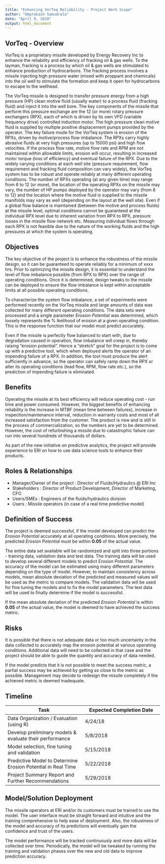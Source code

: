 ```yaml
---
title: "Enhancing VorTeq Reliability - Project Work Scope"
author: "Omprakash Samudrala"
date: "April 9, 2018"
output: html_document
---
```


## VorTeq - Overview 

VorTeq is a proprietary missile developed by Energy Recovery Inc to enhance the reliability and efficiency of fracking oil & gas wells. To the layman, fracking is a process by which oil & gas wells are stimulated to enhance production of hydrocarbons. The fracking process involves a missile injecting high pressure water (mixed with proppant and chemicals) into the oil well to stimulate the formation and keep it open for hydrocarbons to escape to the wellhead.
 
The VorTeq missile is designed to transfer pressure energy from a high pressure (HP) clean motive fluid (usually water) to a process fluid (fracking fluid) and inject it into the well bore. The key components of the missile that perform this pressure exchange are the 12 (or more) rotary pressure exchangers (RPX), each of which is driven by its own VFD (variable frequency drive) controlled induction motor. The high pressure clean motive fluid is supplied by multiple positive displacement pumps provided by the operator. The key failure mode for the VorTeq system is erosion of the RPXs, driven by motive/process flow imbalance. The RPXs carry highly abrasive fluids at very high pressures (up to 15000 psi) and high flow velocities. If the process flow rate, motive flow rate and RPM are not maintained within allowable limits, erosion will occur, resulting in increased motor torque (loss of efficiency) and eventual failure of the RPX. Due to the widely varying conditions at each well site (pressure requirement, flow requirement and fracking fluid composition can vary widely), the VorTeq system has to be robust and operate reliably at many different operating conditions. The number of RPXs operating (at any given time) may range from 6 to 12 (or more), the location of the operating RPXs on the missile may vary, the number of HP pumps deployed by the operator may vary (from 8 to 12) and the location where the motive fluid is supplied to the missile manifolds may vary as well (depending on the layout at the well site). Even if a global flow balance is maintained (between the motive and process fluids) at the missile level, optimal conditions cannot be guaranteed at the individual RPX level due to inherent variation from RPX to RPX, pressure losses in the missile flow network etc. Measuring individual flows through each RPX is not feasible due to the nature of the working fluids and the high pressures at which the system is operating.

## Objectives

The key objective of the project is to enhance the robustness of the missile design, so it can be guaranteed to operate reliably for a minimum of xxxx hrs. Prior to optimizing the missile design, it is essential to understand the level of flow imbalance possible (from RPX to RPX) over the range of operating conditions. Once it is determined, design tweaks to the missile can be deployed to ensure the flow imbalance is kept within acceptable limits at all possible operating conditions.

To characterize the system flow imbalance, a set of experiments were performed recently on the VorTeq missile and large amounts of data was collected for many different operating conditions. The data sets were processed and a single parameter *Erosion Potential* was determined, which loosely represents the % lkelihood of erosion at a given operating condition. This is the response function that our model must predict accurately.

Even if the missile is perfectly flow balanced to start with, due to degradation caused in operation, flow imbalance will creep in, thereby raising "erosion potential". Hence a "stretch" goal for the project is to come up with a predictive tool, which when deployed alerts the operator of an impending failure of a RPX. In addition, the tool must produce the alert sufficiently in advance, so the operator can safely ramp down the RPX or alter its operating conditions (lead flow, RPM, flow rate etc.), so the prediction of impending failure is eliminated.

## Benefits

Operating the missile at its best efficiency will reduce operating cost - run time and power consumed. However, the biggest benefits of enhancing reliability is the increase in MTBF (mean time between failures), increase in inspection/maintenance interval, reduction in warranty costs and most of all increased satisfaction from the customer. The product is new and is still in the process of commercialization, so the numbers are yet to be determined. However, the cost of refurbishing a missile due to catastrophic failure can run into several hundreds of thousands of dollars.

As part of the new initiative on predictive analytics, the project will provide experience to ERI on how to use data science tools to enhance their products.

## Roles & Relationships

* Manager/Owner of the project : Director of Fluids/Hydraulics @ ERI Inc
* Stakeholders : Director of Product Development, Director of Marketing, CFO
* Users/SMEs : Engineers of the fluids/hydraulics division
* Users : Missile operators (in case of a real time predictive model)

## Definition of Success

The project is deemed successful, if the model developed can predict the *Erosion Potential* accurately at all operating conditions. More precisely, the predicted *Erosion Potential* must be within **0.05** of the actual value.

The entire data set available will be randomized and split into three portions - training data, validation data and test data. The training data will be used to develop several different models to predict *Erosion Potential*. The accuracy of the model can be estimated using many different parameters depending on the type of model. However, to maintain consistency across models, mean absolute deviation of the predicted and measured values will be used as the metric to compare models. The validation data will be used for fine tuning the models and to fix the model parameters. The test data will be used to finally determine if the model is successful.

If the mean absolute deviation of the predicted *Erosion Potential* is within **0.05** of the actual value, the model is deemed to have achieved the success metric.

## Risks
It is possible that there is not adequate data or too much uncertainty in the data collected to accurately map the erosion potential at various operating conditions. Additional data will need to be collected in that case and the project should be able to guide the quantity and accuracy of data needed.

If the model predicts that it is not possible to meet the success metric, a partial success may be achieved by getting as close to the metric as possible. Management may decide to redesign the missile completely if the achieved metric is deemed inadequate.

## Timeline

Task | Expected Completion Date
------------- | -------------
Data Organization / Evaluation (using R) | 4/24/18
Develop preliminary models & evaluate their performance  | 5/8/2018
Model selection, fine tuning and validation | 5/15/2018
Predictive Model to Determine Erosion Potential in Real Time | 5/22/2018
Project Summary Report and Further Recommendations | 5/29/2018

## Model/Solution Deployment
The missile operators at ERI and/or its customers must be trained to use the model. The user interface must be straight forward and intuitive and the training comprehensive to help ease of deployment. Also, the robustness of the model and accuracy of its predictions will eventually gain the confidence and trust of the users.

The model performance will be tracked continuously and more data will be collected over time. Periodically, the model will be tweaked by running the training and validation phases over the new and old data to improve prediction accuracy.
